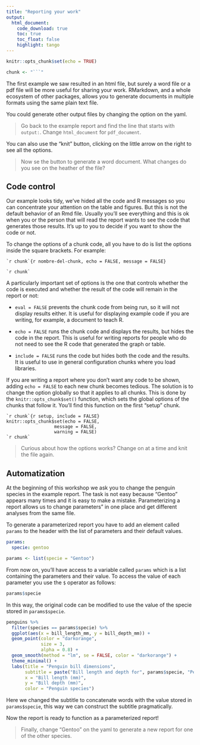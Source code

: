 ```yaml
---
title: "Reporting your work"
output: 
  html_document:
    code_download: true
    toc: true
    toc_float: false
    highlight: tango
---
```


```r
knitr::opts_chunk$set(echo = TRUE)

chunk <- "```"
```


The first example we saw resulted in an html file, but surely a word file or a pdf file will be more useful for sharing your work. RMarkdown, and a whole ecosystem of other packages, allows you to generate documents in multiple formats using the same plain text file.

You could generate other output files by changing the option on the yaml. 

> Go back to the example report and find the line that starts with `output:`. Change `html_document` for `pdf_document`.

You can also use the "knit" button, clicking on the little arrow on the right to see all the options. 

> Now se the button to generate a word document. What changes do you see on the heather of the file?

## Code control

Our example looks tidy, we've hided all the code and R messages so you can concentrate your attention on the table and figures. But this is not the default behavior of an Rmd file. Usually you'll see everything and this is ok when you or the person that will read the report wants to see the code that generates those results. It's up to you to decide if you want to show the code or not. 

To change the options of a chunk code, all you have to do is list the options inside the square brackets. For example:

    `r chunk`{r nombre-del-chunk, echo = FALSE, message = FALSE}
    
    `r chunk`

A particularly important set of options is the one that controls whether the code is executed and whether the result of the code will remain in the report or not:

* `eval = FALSE` prevents the chunk code from being run, so it will not display results either. It is useful for displaying example code if you are writing, for example, a document to teach R.

* `echo = FALSE` runs the chunk code and displays the results, but hides the code in the report. This is useful for writing reports for people who do not need to see the R code that generated the graph or table.

* `include = FALSE` runs the code but hides both the code and the results. It is useful to use in general configuration chunks where you load libraries.

If you are writing a report where you don't want any code to be shown, adding `echo = FALSE` to each new chunk becomes tedious. The solution is to change the option globally so that it applies to all chunks. This is done by the `knitr::opts_chunk$set()` function, which sets the global options of the chunks that follow it. You'll find this function on the first "setup" chunk.

    `r chunk`{r setup, include = FALSE}
    knitr::opts_chunk$set(echo = FALSE, 
                      message = FALSE,
                      warning = FALSE)
    `r chunk`
    
> Curious about how the options works? Change on at a time and knit the file again. 

## Automatization

At the beginning of this workshop we ask you to change the penguin species in the example report. The task is not easy because "Gentoo" appears many times and it is easy to make a mistake. Parameterizing a report allows us to change parameters" in one place and get different analyses from the same file. 

To generate a parameterized report you have to add an element called `params` to the header with the list of parameters and their default values.

```yaml
params:
  specie: gentoo
```

```r
params <- list(specie = "Gentoo")
```

From now on, you'll have access to a variable called `params` which is a list containing the parameters and their value. To access the value of each parameter you use the `$` operator as follows:

```r
params$specie
```

In this way, the original code can be modified to use the value of the specie stored in `params$specie`.

```r
penguins %>% 
  filter(species == params$specie) %>% 
  ggplot(aes(x = bill_length_mm, y = bill_depth_mm)) +
  geom_point(color = "darkorange",
             size = 3,
             alpha = 0.8) +
  geom_smooth(method = "lm", se = FALSE, color = "darkorange") +
  theme_minimal() +
  labs(title = "Penguin bill dimensions",
       subtitle = paste("Bill length and depth for", params$specie, "Penguins at Palmer Station LTER"),
       x = "Bill length (mm)",
       y = "Bill depth (mm)",
       color = "Penguin species") 
```

Here we changed the subtitle to concatenate words with the value stored in `params$specie`, this way we can construct the subtitle pragmatically.

Now the report is ready to function as a parameterized report!

> Finally, change "Gentoo" on the yaml to generate a new report for one of the other species. 